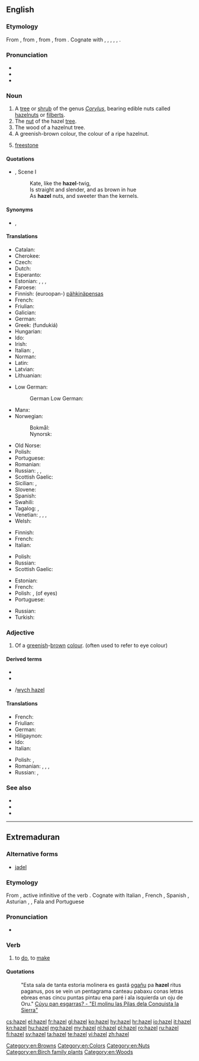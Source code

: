 {{also|Hazel}}
==English==
{{wikipedia}}

===Etymology===
From {{etyl|enm|en}}, from {{etyl|ang|en}} {{m|ang|hæsel||hazel, shrub}}, from {{etyl|gem-pro|en}} {{m|gem-pro|*hasalaz||hazel}}, from {{etyl|ine-pro|en}} {{m|ine-pro|*koselos||hazel}}. Cognate with {{etyl|nl|-}} {{m|nl|hazelaar||hazel}}, {{etyl|de|-}} {{m|de|Hasel||hazel}}, {{etyl|sv|-}} {{m|sv|hassel||hazel}}, {{etyl|la|-}} {{m|la|corulus}}, {{m|la|corylus||hazel-tree, hazelwood}}, {{etyl|ga|-}} {{m|ga|coll||hazel}}.

===Pronunciation===
* {{IPA|/ˈheɪzəl/|lang=en}}
* {{audio|en-us-hazel.ogg|Audio (US)|lang=en}}
* {{rhymes|eɪzəl|lang=en}}

===Noun===
{{en-noun|-|s}}

# A [[tree]] or [[shrub]] of the genus ''[[Corylus]]'', bearing edible nuts called [[hazelnut]]s or [[filbert]]s.
# The [[nut]] of the hazel [[tree]].
# The wood of a hazelnut tree.
# A greenish-brown colour, the colour of a ripe hazelnut.
#: {{color panel|A67B5B}}
# {{label|en|mining}} [[freestone]]
#: {{rfquotek|Raymond}}

====Quotations====
* {{RQ:Shakespeare Shrew|II}}, Scene I
*: Kate, like the '''hazel'''-twig,
*: Is straight and slender, and as brown in hue
*: As '''hazel''' nuts, and sweeter than the kernels.

====Synonyms====
* {{sense|nut}} {{l|en|filbert}}, {{l|en|hazelnut}}

====Translations====
{{trans-see|hazelnut}}

{{trans-top|tree / shrub}}
* Catalan: {{t|ca|avellaner}}
* Cherokee: {{t|chr|ᏴᎩᏛ|tr=yvgidv|sc=Cher}}
* Czech: {{t+|cs|líska|f}}
* Dutch: {{t+|nl|hazelaar|m}}
* Esperanto: {{t|eo|avelujo}}
* Estonian: {{t|et|sarapuu}}, {{t|et|pähklipuu}}, {{t|et|pähkmepuu}}, {{t|et|pähklipõõsas}}
* Faroese: {{t|fo|hesli|n}}
* Finnish: (euroopan-) [[pähkinä]][[pensas]]
* French: {{t+|fr|noisetier|m}}
* Friulian: {{t|fur|noglâr|m}}
* Galician: {{t+|gl|avelaira|f}}
* German: {{t|de|Haselstrauch|m}}
* Greek: {{t+|el|φουντουκιά|f}} (fundukiá)
* Hungarian: {{t+check|hu|mogyoróbokor}} <!-- link as t-SOP if non-idiomatic; put marked word in|alt=; see [[User:Kephir/gadgets/xte#Translation_fixing]] -->
* Ido: {{t+|io|avelaniero}}
* Irish: {{t|ga|coll|m}}
* Italian: {{t|it|nocciòlo|m}}, {{t+|it|nocciolo|m}}
* Norman: {{t|nrf|codriyi|m}}
* Latin: {{t|la|corylus|f}}
* Latvian: {{t+|lv|lazda|f}}
* Lithuanian: {{t+|lt|lazdynas}}
{{trans-mid}}
* Low German:
*: German Low German: {{t|nds-de|hassel}}
* Manx: {{t|gv|coull}}
* Norwegian:
*: Bokmål: {{t|no|hassel|m}}
*: Nynorsk: {{t|nn|hassel|m}}
* Old Norse: {{t|non|hesli}}
* Polish: {{t+|pl|leszczyna|f}}
* Portuguese: {{t|pt|aveleiro|m}}
* Romanian: {{t+|ro|alun|m}}
* Russian: {{t+|ru|лесно́й оре́х|m}}, {{t+|ru|лещи́на}}, {{t+|ru|фунду́к|m}} {{qualifier|cultured}}
* Scottish Gaelic: {{t|gd|calltainn|f}}
* Sicilian: {{t+|scn|nuciddara|f}}, {{t+|scn|nucillara|f}}
* Slovene: {{t+|sl|leska|f}}
* Spanish: {{t+|es|avellano|m}}
* Swahili: {{t|sw|mhazeli}}
* Tagalog: {{t|tl|puno ng abelyana}}, {{t|tl|abelyano}}
* Venetian: {{t|vec|noxełar|m}}, {{t|vec|noxełer}}, {{t|vec|nisołar|m}}, {{t|vec|olanar|m}}
* Welsh: {{t|cy|cyll|f-p}}
{{trans-bottom}}

{{trans-top|wood}}
* Finnish: {{t+|fi|pähkinäpuu}}
* French: {{t+|fr|noisetier|m}}
* Italian: {{t|it|legno di nocciolo|m}}
{{trans-mid}}
* Polish: {{t+|pl|leszczyna|f}}
* Russian: {{t+|ru|оре́х|m}}
* Scottish Gaelic: {{t|gd|calltainn|f}}
{{trans-bottom}}

{{trans-top|colour}}
* Estonian: {{t|et|pähkel}}
* French: {{t+|fr|noisette|f}}
* Polish: {{t+|pl|orzechowy|m}}, {{t+|pl|piwny|m}} (of eyes)
* Portuguese: {{t+|pt|avelã|f}}
{{trans-mid}}
* Russian: {{t+|ru|оре́ховый|m}}
* Turkish: {{t+|tr|ela}}
{{trans-bottom}}

===Adjective===
{{en-adj|?}}

# Of a [[greenish]]-[[brown]] [[colour]]. (often used to refer to eye colour)

====Derived terms====
* {{l|en|hazel grouse}}
* {{l|en|hazelnut}}
* {{l|en|witch hazel}}/[[wych hazel]]

====Translations====
{{trans-top|colour}}
* French: {{t+|fr|noisette}}
* Friulian: {{t|fur|nosele|f}}
* German: {{t|de|grün-braun}}
* Hiligaynon: {{t|hil|abelyana|alt=abelyána}}
* Ido: {{t+|io|avelanea}}
* Italian: {{t+|it|nocciola}}
{{trans-mid}}
* Polish: {{qualifier|of eyes}} {{t+|pl|piwny|m}}, {{t+|pl|orzechowy|m}}
* Romanian: {{t+|ro|căprui}}, {{t+|ro|castaniu}}, {{t+|ro|căpriu}}, {{t+|ro|aluniu}}
* Russian: {{t+|ru|ка́рий}} {{qualifier|of eyes}}, {{t+|ru|оре́ховый}}
{{trans-bottom}}

===See also===
* {{l|en|lamb's tails}}
* {{l|en|sweet gum}}
* {{l|en|Appendix:Colors}}

[[Category:en:Browns]]
[[Category:en:Colors]]
[[Category:en:Nuts]]
[[Category:en:Birch family plants]]
[[Category:en:Woods]]

----

==Extremaduran==

===Alternative forms===
* [[jadel]]

===Etymology===
From {{etyl|la|ext}} {{m|la|facere}}, active infinitive of the verb {{m|la|faciō||I do, I make}}. Cognate with Italian {{m|it|fare|}}, French {{m|fr|faire|}}, Spanish {{m|es|hacer|}}, Asturian {{m|ast|facer}}, {{m|ast|facere}}, Fala {{m|fax|fel}} and Portuguese {{m|pt|fazer|}}

===Pronunciation===
* {{IPA|[ haˈðel ]|lang=ext}}

===Verb===
{{head|ext|verb}}

# to [[do]], to [[make]]

====Quotations====
: "Esta sala de tanta estoria molinera es gastá [[ogañu]] pa '''hazel''' ritus paganus, pos se vein un pentagrama canteau pabaxu conas letras ebreas enas cincu puntas pintau ena paré i ala isquierda un oju de Oru." [http://cuyupanesgarras.blogspot.com/2013/02/el-molinu-las-pilas-dela-conquista-la.html Cúyu pan esgarras? - "El molinu las Pilas dela Conquista la Sierra"]

[[cs:hazel]]
[[el:hazel]]
[[fr:hazel]]
[[gl:hazel]]
[[ko:hazel]]
[[hy:hazel]]
[[hr:hazel]]
[[io:hazel]]
[[it:hazel]]
[[kn:hazel]]
[[hu:hazel]]
[[mg:hazel]]
[[my:hazel]]
[[nl:hazel]]
[[pl:hazel]]
[[ro:hazel]]
[[ru:hazel]]
[[fi:hazel]]
[[sv:hazel]]
[[ta:hazel]]
[[te:hazel]]
[[vi:hazel]]
[[zh:hazel]]